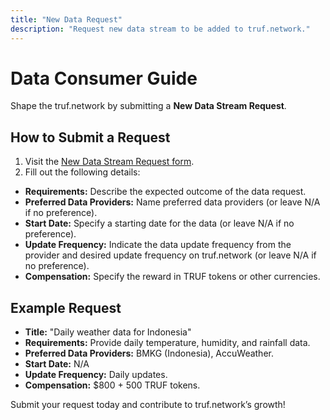 ---
title: "New Data Request"
description: "Request new data stream to be added to truf.network."
---

# Data Consumer Guide

Shape the truf.network by submitting a **New Data Stream Request**.

## How to Submit a Request

1. Visit the [New Data Stream Request form](https://github.com/trufnetwork/adapters/issues/new?template=new-data-stream-request.md).
2. Fill out the following details:

- **Requirements:** Describe the expected outcome of the data request.
- **Preferred Data Providers:** Name preferred data providers (or leave N/A if no preference).
- **Start Date:** Specify a starting date for the data (or leave N/A if no preference).
- **Update Frequency:** Indicate the data update frequency from the provider and desired update frequency on truf.network (or leave N/A if no preference).
- **Compensation:** Specify the reward in TRUF tokens or other currencies.

## Example Request

- **Title:** "Daily weather data for Indonesia"
- **Requirements:** Provide daily temperature, humidity, and rainfall data.
- **Preferred Data Providers:** BMKG (Indonesia), AccuWeather.
- **Start Date:** N/A
- **Update Frequency:** Daily updates.
- **Compensation:** $800 + 500 TRUF tokens.

Submit your request today and contribute to truf.network’s growth!
